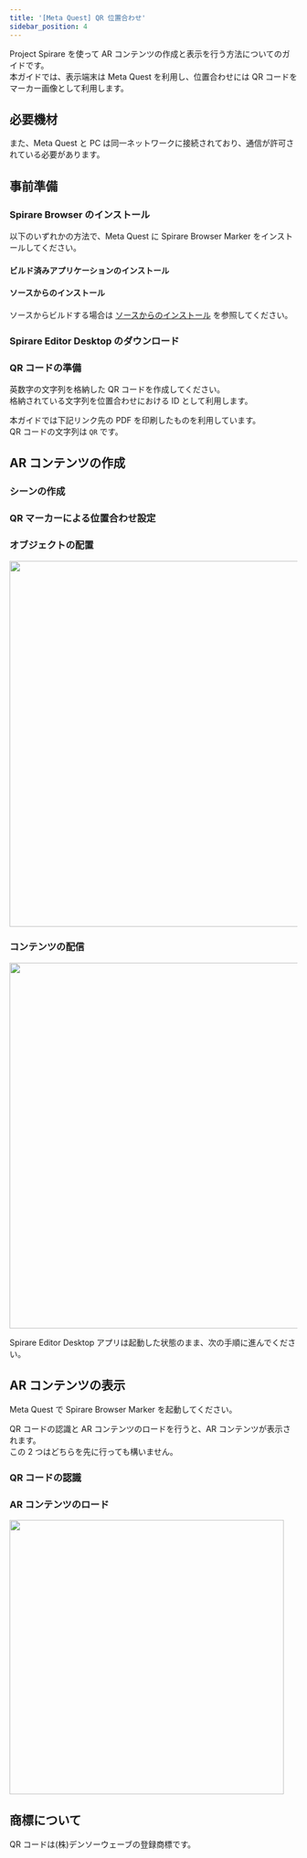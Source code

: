```yaml
---
title: '[Meta Quest] QR 位置合わせ'
sidebar_position: 4
---
```





Project Spirare を使って AR コンテンツの作成と表示を行う方法についてのガイドです。  
本ガイドでは、表示端末は Meta Quest を利用し、位置合わせには QR コードをマーカー画像として利用します。

## 必要機材

<GettingStartedRequiredDevices />

また、Meta Quest と PC は同一ネットワークに接続されており、通信が許可されている必要があります。

## 事前準備

### Spirare Browser のインストール

以下のいずれかの方法で、Meta Quest に Spirare Browser Marker をインストールしてください。

#### ビルド済みアプリケーションのインストール

<SpirareBrowserAppInstall />

#### ソースからのインストール

ソースからビルドする場合は [ソースからのインストール](/spirare-browser/spirare-browser-quest-marker.mdx#ソースからのインストール) を参照してください。

### Spirare Editor Desktop のダウンロード

<SpirareEditorInstall />

### QR コードの準備

英数字の文字列を格納した QR コードを作成してください。  
格納されている文字列を位置合わせにおける ID として利用します。

本ガイドでは下記リンク先の PDF を印刷したものを利用しています。  
QR コードの文字列は `QR` です。

<CardLink
  title="QR コードの PDF ファイル"
  description="https://github.com/HoloLabInc/spirare-babylonjs/raw/190412db10dde907287c6241cf16c9f0c99827c2/_data/QR.pdf"
  href="https://github.com/HoloLabInc/spirare-babylonjs/raw/190412db10dde907287c6241cf16c9f0c99827c2/_data/QR.pdf"
/>

## AR コンテンツの作成

### シーンの作成

<SpirareEditorDesktopCreateSpaceScene />

### QR マーカーによる位置合わせ設定

<SpirareEditorDesktopQRSetup />

### オブジェクトの配置

<GettingStartedContentPlacement />

<img width="640" src={SpirareEditorContentImage} />

### コンテンツの配信

<GettingStartedContentShare />

<img width="640" src={SpirareEditorShareButtonImage} />

<br />

Spirare Editor Desktop アプリは起動した状態のまま、次の手順に進んでください。

## AR コンテンツの表示

Meta Quest で Spirare Browser Marker を起動してください。

QR コードの認識と AR コンテンツのロードを行うと、AR コンテンツが表示されます。  
この 2 つはどちらを先に行っても構いません。

### QR コードの認識

<SpirareBrowserQRDetection />

### AR コンテンツのロード

<GettingStartedLoadArContentFromSpirareEditorDesktop />

<img width="480" class="border" src={SpirareBrowserContentImage} />

## 商標について

QR コードは(株)デンソーウェーブの登録商標です。
